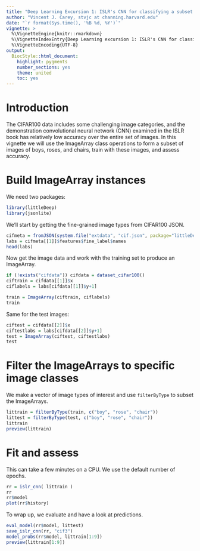 ```yaml
---
title: "Deep Learning Excursion 1: ISLR's CNN for classifying a subset of CIFAR100 images"
author: "Vincent J. Carey, stvjc at channing.harvard.edu"
date: "`r format(Sys.time(), '%B %d, %Y')`"
vignette: >
  %\VignetteEngine{knitr::rmarkdown}
  %\VignetteIndexEntry{Deep Learning excursion 1: ISLR's CNN for classifying a subset of CIFAR100 images}
  %\VignetteEncoding{UTF-8}
output:
  BiocStyle::html_document:
    highlight: pygments
    number_sections: yes
    theme: united
    toc: yes
---
```


# Introduction

The CIFAR100 data includes some challenging image categories,
and the demonstration convolutional neural network (CNN) examined
in the ISLR book has relatively low accuracy over the entire
set of images.  In this vignette we will use the ImageArray
class operations to form a subset of images of boys, roses, and chairs,
train with these images, and assess accuracy.

# Build ImageArray instances

We need two packages:
```r
library(littleDeep)
library(jsonlite)
```

We'll start by getting the fine-grained image types
from CIFAR100 JSON.

```r
cifmeta = fromJSON(system.file("extdata", "cif.json", package="littleDeep"))
labs = cifmeta[[1]]$features$fine_label$names
head(labs)
```

Now get the image data and work with the training set
to produce an ImageArray.

```r
if (!exists("cifdata")) cifdata = dataset_cifar100()
ciftrain = cifdata[[1]]$x
ciflabels = labs[cifdata[[1]]$y+1]

train = ImageArray(ciftrain, ciflabels)
train
```

Same for the test images:
```r
ciftest = cifdata[[2]]$x
ciftestlabs = labs[cifdata[[2]]$y+1]
test = ImageArray(ciftest, ciftestlabs)
test
```

# Filter the ImageArrays to specific image classes

We make a vector of image types of interest and use `filterByType`
to subset the ImageArrays.
```r
littrain = filterByType(train, c("boy", "rose", "chair"))
littest = filterByType(test, c("boy", "rose", "chair"))
littrain
preview(littrain)
```

# Fit and assess

This can take a few minutes on a CPU.  We use the default
number of epochs.
```r
rr = islr_cnn( littrain )
rr
rr$model
plot(rr$history)
```

To wrap up, we evaluate and have a look at predictions.

```r
eval_model(rr$model, littest)
save_islr_cnn(rr, "cif3")
model_probs(rr$model, littrain[1:9])
preview(littrain[1:9])
```

